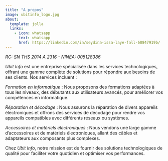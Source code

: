 ```yaml
---
title: "A propos"
image: ubitinfo_logo.jpg
about:
  template: jolla
  links:
    - icon: whatsapp
      text: whatsapp
      href: https://linkedin.com/in/seydina-issa-laye-fall-68847919b/
---
```

*RC: SN THS 2014 A 2316 - NINEA: 005128386*

*Ubit Info* est une entreprise spécialisée dans les services technologiques, offrant une gamme complète de solutions pour répondre aux besoins de ses clients. Nos services incluent :

*Formation en informatique* : Nous proposons des formations adaptées à tous les niveaux, des débutants aux utilisateurs avancés, pour améliorer vos compétences en informatique.

*Réparation et décodage* : Nous assurons la réparation de divers appareils électroniques et offrons des services de décodage pour rendre vos appareils compatibles avec différents réseaux ou systèmes.

*Accessoires et matériels électroniques* : Nous vendons une large gamme d’accessoires et de matériels électroniques, allant des câbles et adaptateurs aux composants plus complexes.

Chez *Ubit Info*, notre mission est de fournir des solutions technologiques de qualité pour faciliter votre quotidien et optimiser vos performances.